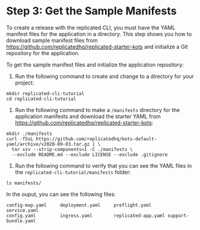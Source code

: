 # Step 3: Get the Sample Manifests

To create a release with the replicated CLI, you must have the YAML manifest files for the application in a directory.
This step shows you how to download sample manifest files from https://github.com/replicatedhq/replicated-starter-kots and initialize a Git repository for the application.

To get the sample manifest files and initialize the application repository:

1. Run the following command to create and change to a directory for your project:

  ```
  mkdir replicated-cli-tutorial
  cd replicated-cli-tutorial
  ```

1. Run the following command to make a `/manifests` directory for the application manifests and download the starter YAML from https://github.com/replicatedhq/replicated-starter-kots:

  ```
  mkdir ./manifests
  curl -fSsL https://github.com/replicatedhq/kots-default-yaml/archive/v2020-09-03.tar.gz | \
    tar xzv --strip-components=1 -C ./manifests \
    --exclude README.md --exclude LICENSE --exclude .gitignore
  ```

1. Run the following command to verify that you can see the YAML files in the `replicated-cli-tutorial/manifests` folder:

  ```
  ls manifests/
  ```

  In the ouput, you can see the following files:

  ```
  config-map.yaml     deployment.yaml     preflight.yaml      service.yaml
  config.yaml         ingress.yaml        replicated-app.yaml support-bundle.yaml
  ```
